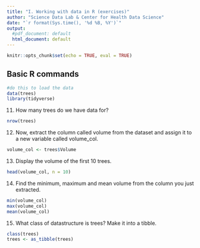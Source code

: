 ```yaml
---
title: "I. Working with data in R (exercises)"
author: "Science Data Lab & Center for Health Data Science"
date: "`r format(Sys.time(), '%d %B, %Y')`"
output:
  #pdf_document: default
  html_document: default
---
```


```r
knitr::opts_chunk$set(echo = TRUE, eval = TRUE)
```

## Basic R commands

```r
#do this to load the data
data(trees)
library(tidyverse)
```


11. How many trees do we have data for?
```r
nrow(trees)
```

12. Now, extract the column called volume from the dataset and assign it to a new variable called volume_col.

```r
volume_col <- trees$Volume
```

13. Display the volume of the first 10 trees.

```r
head(volume_col, n = 10)
```    
    
14. Find the minimum, maximum and mean volume from the column you just extracted. 
    
```r
min(volume_col)
max(volume_col)
mean(volume_col)
```

15. What class of datastructure is trees? Make it into a tibble.
```r
class(trees)
trees <- as_tibble(trees)
```

